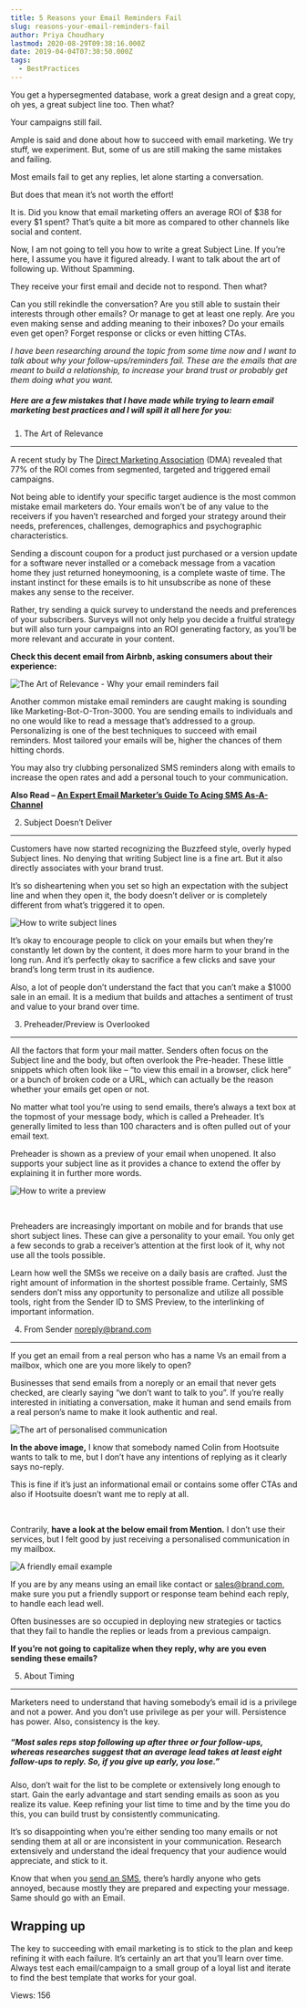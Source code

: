 ```yaml
---
title: 5 Reasons your Email Reminders Fail
slug: reasons-your-email-reminders-fail
author: Priya Choudhary
lastmod: 2020-08-29T09:38:16.000Z
date: 2019-04-04T07:30:50.000Z
tags:
  - BestPractices
---
```


You get a hypersegmented database, work a great design and a great copy, oh yes, a great subject line too. Then what?


Your campaigns still fail.


Ample is said and done about how to succeed with email marketing. We try stuff, we experiment. But, some of us are still making the same mistakes and failing.


Most emails fail to get any replies, let alone starting a conversation.


But does that mean it’s not worth the effort!


It is. Did you know that email marketing offers an average ROI of $38 for every $1 spent? That’s quite a bit more as compared to other channels like social and content.



Now, I am not going to tell you how to write a great Subject Line. If you’re here, I assume you have it figured already. I want to talk about the art of following up. Without Spamming.


They receive your first email and decide not to respond. Then what? 


Can you still rekindle the conversation? Are you still able to sustain their interests through other emails? Or manage to get at least one reply. Are you even making sense and adding meaning to their inboxes? Do your emails even get open? Forget response or clicks or even hitting CTAs.


*I have been researching around the topic from some time now and I want to talk about why your follow-ups/reminders fail. These are the emails that are meant to build a relationship, to increase your brand trust or probably get them doing what you want.*


##### Here are a few mistakes that I have made while trying to learn email marketing best practices and I will spill it all here for you:


1. The Art of Relevance
-----------------------


A recent study by The [Direct Marketing Association](https://www.emailmonday.com/dma-national-client-email-report-2015/) (DMA) revealed that 77% of the ROI comes from segmented, targeted and triggered email campaigns.


Not being able to identify your specific target audience is the most common mistake email marketers do. Your emails won’t be of any value to the receivers if you haven’t researched and forged your strategy around their needs, preferences, challenges, demographics and psychographic characteristics.


Sending a discount coupon for a product just purchased or a version update for a software never installed or a comeback message from a vacation home they just returned honeymooning, is a complete waste of time. The instant instinct for these emails is to hit unsubscribe as none of these makes any sense to the receiver.


Rather, try sending a quick survey to understand the needs and preferences of your subscribers. Surveys will not only help you decide a fruitful strategy but will also turn your campaigns into an ROI generating factory, as you’ll be more relevant and accurate in your content.


**Check this decent email from Airbnb, asking consumers about their experience:**


![The Art of Relevance - Why your email reminders fail](https://images-msg91.s3.ap-south-1.amazonaws.com/content/images/wordpress/2019/04/The-Art-of-Relevance-Why-your-email-reminders-fail.png)


Another common mistake email reminders are caught making is sounding like Marketing-Bot-O-Tron-3000. You are sending emails to individuals and no one would like to read a message that’s addressed to a group. Personalizing is one of the best techniques to succeed with email reminders. Most tailored your emails will be, higher the chances of them hitting chords.


You may also try clubbing personalized SMS reminders along with emails to increase the open rates and add a personal touch to your communication.


**Also Read – [An Expert Email Marketer’s Guide To Acing SMS As-A-Channel](https://msg91.com/blog/an-email-marketers-guide-to-sms-marketing/?utm_source=Blog&utm_medium=Why%20Email%20Reminders%20Fail)**


2. Subject Doesn’t Deliver
--------------------------


Customers have now started recognizing the Buzzfeed style, overly hyped Subject lines. No denying that writing Subject line is a fine art. But it also directly associates with your brand trust.


It’s so disheartening when you set so high an expectation with the subject line and when they open it, the body doesn’t deliver or is completely different from what’s triggered it to open.


![How to write subject lines](https://images-msg91.s3.ap-south-1.amazonaws.com/content/images/wordpress/2019/04/Screenshot-2019-03-19-at-2.54.03-PM.png)


It’s okay to encourage people to click on your emails but when they’re constantly let down by the content, it does more harm to your brand in the long run. And it’s perfectly okay to sacrifice a few clicks and save your brand’s long term trust in its audience.


Also, a lot of people don’t understand the fact that you can’t make a $1000 sale in an email. It is a medium that builds and attaches a sentiment of trust and value to your brand over time.


3. Preheader/Preview is Overlooked
----------------------------------


All the factors that form your mail matter. Senders often focus on the Subject line and the body, but often overlook the Pre-header. These little snippets which often look like – “to view this email in a browser, click here” or a bunch of broken code or a URL, which can actually be the reason whether your emails get open or not.


No matter what tool you’re using to send emails, there’s always a text box at the topmost of your message body, which is called a Preheader. It’s generally limited to less than 100 characters and is often pulled out of your email text.


 Preheader is shown as a preview of your email when unopened. It also supports your subject line as it provides a chance to extend the offer by explaining it in further more words.


![How to write a preview](https://images-msg91.s3.ap-south-1.amazonaws.com/content/images/wordpress/2019/04/Screenshot-2019-03-19-at-3.23.01-PM-1024x320.png)


 


Preheaders are increasingly important on mobile and for brands that use short subject lines. These can give a personality to your email. You only get a few seconds to grab a receiver’s attention at the first look of it, why not use all the tools possible.


Learn how well the SMSs we receive on a daily basis are crafted. Just the right amount of information in the shortest possible frame. Certainly, SMS senders don’t miss any opportunity to personalize and utilize all possible tools, right from the Sender ID to SMS Preview, to the interlinking of important information.


4. From Sender noreply@brand.com
--------------------------------


If you get an email from a real person who has a name Vs an email from a mailbox, which one are you more likely to open?


Businesses that send emails from a noreply or an email that never gets checked, are clearly saying “we don’t want to talk to you”. If you’re really interested in initiating a conversation, make it human and send emails from a real person’s name to make it look authentic and real.


![The art of personalised communication](https://images-msg91.s3.ap-south-1.amazonaws.com/content/images/wordpress/2019/04/Screenshot-2019-03-19-at-3.35.23-PM-1.png)


**In the above image,** I know that somebody named Colin from Hootsuite wants to talk to me, but I don’t have any intentions of replying as it clearly says no-reply.


This is fine if it’s just an informational email or contains some offer CTAs and also if Hootsuite doesn’t want me to reply at all.


 


Contrarily, **have a look at the below email from Mention.** I don’t use their services, but I felt good by just receiving a personalised communication in my mailbox.


![A friendly email example](https://images-msg91.s3.ap-south-1.amazonaws.com/content/images/wordpress/2019/04/Screenshot-2019-03-19-at-3.32.58-PM-1024x476.png)


If you are by any means using an email like contact or sales@brand.com, make sure you put a friendly support or response team behind each reply, to handle each lead well.


Often businesses are so occupied in deploying new strategies or tactics that they fail to handle the replies or leads from a previous campaign. 


**If you’re not going to capitalize when they reply, why are you even sending these emails?**


5. About Timing
---------------


Marketers need to understand that having somebody’s email id is a privilege and not a power. And you don’t use privilege as per your will. Persistence has power. Also, consistency is the key.


##### “Most sales reps stop following up after three or four follow-ups, whereas researches suggest that an average lead takes at least eight follow-ups to reply. So, if you give up early, you lose.”


Also, don’t wait for the list to be complete or extensively long enough to start. Gain the early advantage and start sending emails as soon as you realize its value. Keep refining your list time to time and by the time you do this, you can build trust by consistently communicating. 


It’s so disappointing when you’re either sending too many emails or not sending them at all or are inconsistent in your communication. Research extensively and understand the ideal frequency that your audience would appreciate, and stick to it.


Know that when you [send an SMS](https://msg91.com/sms-campaign/), there’s hardly anyone who gets annoyed, because mostly they are prepared and expecting your message. Same should go with an Email.


Wrapping up
-----------


The key to succeeding with email marketing is to stick to the plan and keep refining it with each failure. It’s certainly an art that you’ll learn over time. Always test each email/campaign to a small group of a loyal list and iterate to find the best template that works for your goal.


 Views: 156



